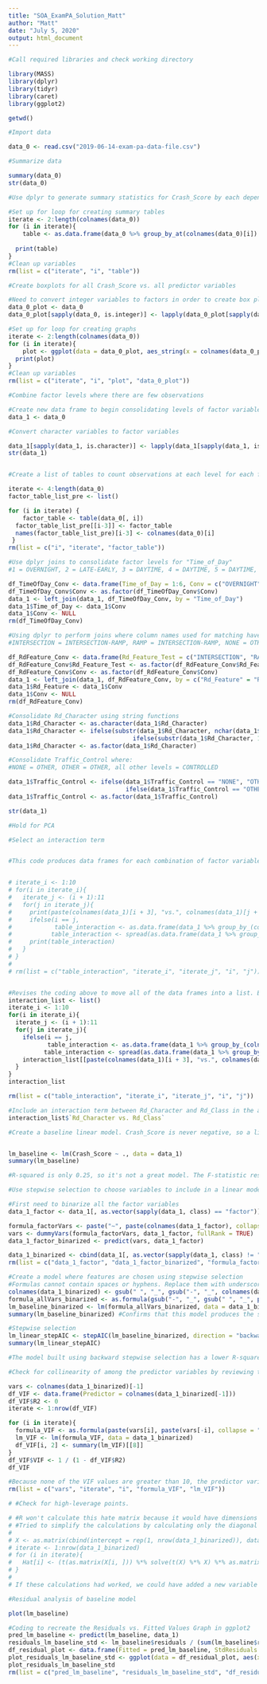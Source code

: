 ```yaml
---
title: "SOA_ExamPA_Solution_Matt"
author: "Matt"
date: "July 5, 2020"
output: html_document
---
```


```r
#Call required libraries and check working directory

library(MASS)
library(dplyr)
library(tidyr)
library(caret)
library(ggplot2)

getwd()

```

```r
#Import data

data_0 <- read.csv("2019-06-14-exam-pa-data-file.csv")

#Summarize data

summary(data_0)
str(data_0)

```
```r
#Use dplyr to generate summary statistics for Crash_Score by each dependent variable

#Set up for loop for creating summary tables
iterate <- 2:length(colnames(data_0))
for (i in iterate){
    table <- as.data.frame(data_0 %>% group_by_at(colnames(data_0)[i]) %>% summarise(max = max(Crash_Score), min = min(Crash_Score), avg = mean(Crash_Score), "25th" = quantile(Crash_Score, 0.25), "50th" = quantile(Crash_Score, 0.5), "75th" = quantile(Crash_Score, 0.75)))
  
  print(table)
}
#Clean up variables
rm(list = c("iterate", "i", "table"))

```

```r

#Create boxplots for all Crash_Score vs. all predictor variables

#Need to convert integer variables to factors in order to create box plots
data_0_plot <- data_0
data_0_plot[sapply(data_0, is.integer)] <- lapply(data_0_plot[sapply(data_0, is.integer)], as.factor)

#Set up for loop for creating graphs
iterate <- 2:length(colnames(data_0))
for (i in iterate){
    plot <- ggplot(data = data_0_plot, aes_string(x = colnames(data_0_plot[i]), y = "Crash_Score")) + geom_boxplot() + labs(x = colnames(data_0_plot)[i], title = paste("Distribution of Crash_Score v.", colnames(data_0_plot)[i]))
  print(plot)
}
#Clean up variables
rm(list = c("iterate", "i", "plot", "data_0_plot"))


```
```r
#Combine factor levels where there are few observations

#Create new data frame to begin consolidating levels of factor variables
data_1 <- data_0

#Convert character variables to factor variables

data_1[sapply(data_1, is.character)] <- lapply(data_1[sapply(data_1, is.character)], as.factor)
str(data_1)


#Create a list of tables to count observations at each level for each factor variable

iterate <- 4:length(data_0)
factor_table_list_pre <- list()

for (i in iterate) {
    factor_table <- table(data_0[, i])
  factor_table_list_pre[[i-3]] <- factor_table
  names(factor_table_list_pre)[i-3] <- colnames(data_0)[i]
 }
rm(list = c("i", "iterate", "factor_table"))

#Use dplyr joins to consolidate factor levels for "Time_of_Day"
#1 = OVERNIGHT, 2 = LATE-EARLY, 3 = DAYTIME, 4 = DAYTIME, 5 = DAYTIME, 6 = LATE-EARLY

df_TimeOfDay_Conv <- data.frame(Time_of_Day = 1:6, Conv = c("OVERNIGHT", "LATE-EARLY", "DAYTIME", "DAYTIME", "DAYTIME", "LATE-EARLY"))
df_TimeOfDay_Conv$Conv <- as.factor(df_TimeOfDay_Conv$Conv)
data_1 <- left_join(data_1, df_TimeOfDay_Conv, by = "Time_of_Day")
data_1$Time_of_Day <- data_1$Conv
data_1$Conv <- NULL
rm(df_TimeOfDay_Conv)

#Using dplyr to perform joins where column names used for matching have different names. Convert Rd_Feature where:
#INTERSECTION = INTERSECTION-RAMP, RAMP = INTERSECTION-RAMP, NONE = OTHER, OTHER = OTHER, DRIVEWAY = OTHER

df_RdFeature_Conv <- data.frame(Rd_Feature_Test = c("INTERSECTION", "RAMP", "NONE", "OTHER", "DRIVEWAY"), Conv = c("INTERSECTION-RAMP", "INTERSECTION-RAMP", "OTHER", "OTHER", "OTHER"))
df_RdFeature_Conv$Rd_Feature_Test <- as.factor(df_RdFeature_Conv$Rd_Feature_Test)
df_RdFeature_Conv$Conv <- as.factor(df_RdFeature_Conv$Conv)
data_1 <- left_join(data_1, df_RdFeature_Conv, by = c("Rd_Feature" = "Rd_Feature_Test"))
data_1$Rd_Feature <- data_1$Conv
data_1$Conv <- NULL
rm(df_RdFeature_Conv)

#Consolidate Rd_Character using string functions
data_1$Rd_Character <- as.character(data_1$Rd_Character)
data_1$Rd_Character <- ifelse(substr(data_1$Rd_Character, nchar(data_1$Rd_Character) - 4, nchar(data_1$Rd_Character)) == "OTHER", "OTHER", 
                                   ifelse(substr(data_1$Rd_Character, 1, 5) == "CURVE", "CURVE", "STRAIGHT"))
data_1$Rd_Character <- as.factor(data_1$Rd_Character)

#Consolidate Traffic_Control where:
#NONE = OTHER, OTHER = OTHER, all other levels = CONTROLLED

data_1$Traffic_Control <- ifelse(data_1$Traffic_Control == "NONE", "OTHER", 
                                 ifelse(data_1$Traffic_Control == "OTHER", "OTHER", "CONTROLLED"))
data_1$Traffic_Control <- as.factor(data_1$Traffic_Control)

str(data_1)

```

```r
#Hold for PCA 

```

```r
#Select an interaction term


#This code produces data frames for each combination of factor variables, but it doesn't identify the variable names of the column features which makes it difficult to read. Comment out and instead use coding below.


# iterate_i <- 1:10
# for(i in iterate_i){
#   iterate_j <- (i + 1):11
#   for(j in iterate_j){
#     print(paste(colnames(data_1)[i + 3], "vs.", colnames(data_1)[j + 3], sep = " "))
#     ifelse(i == j,  
#            table_interaction <- as.data.frame(data_1 %>% group_by_(colnames(data_1)[i + 3], colnames(data_1)[j + 3]) %>% summarise(Avg = mean(Crash_Score))),
#           table_interaction <- spread(as.data.frame(data_1 %>% group_by_(colnames(data_1)[i + 3], colnames(data_1)[j + 3]) %>% summarise(Avg = mean(Crash_Score))), colnames(data_1)[j + 3], Avg))
#     print(table_interaction)
#   }
# }
# 
# rm(list = c("table_interaction", "iterate_i", "iterate_j", "i", "j"))


#Revises the coding above to move all of the data frames into a list. Better than above, but still difficult to read
interaction_list <- list()
iterate_i <- 1:10
for(i in iterate_i){
  iterate_j <- (i + 1):11
  for(j in iterate_j){
    ifelse(i == j,  
           table_interaction <- as.data.frame(data_1 %>% group_by_(colnames(data_1)[i + 3], colnames(data_1)[j + 3]) %>% summarise(Avg = mean(Crash_Score))),
          table_interaction <- spread(as.data.frame(data_1 %>% group_by_(colnames(data_1)[i + 3], colnames(data_1)[j + 3]) %>% summarise(Avg = mean(Crash_Score))), colnames(data_1)[j + 3], Avg))
    interaction_list[[paste(colnames(data_1)[i + 3], "vs.", colnames(data_1)[j + 3], sep = " ")]] <- table_interaction
  }
}
interaction_list

rm(list = c("table_interaction", "iterate_i", "iterate_j", "i", "j"))

#Include an interaction term between Rd_Character and Rd_Class in the analysis
interaction_list$`Rd_Character vs. Rd_Class`
```

```r
#Create a baseline linear model. Crash_Score is never negative, so a linear model isn't actually appropriate, but we'll establish one for comparison purposes.


lm_baseline <- lm(Crash_Score ~ ., data = data_1)
summary(lm_baseline)

#R-squared is only 0.25, so it's not a great model. The F-statistic results in a p-value that indicates there is a relationshipbetween the predictor variables and Crash_Score.

```

```r

#Use stepwise selection to choose variables to include in a linear model. See if that produces a better fit than the baseline linear model.

#First need to binarize all the factor variables
data_1_factor <- data_1[, as.vector(sapply(data_1, class) == "factor")]

formula_factorVars <- paste("~", paste(colnames(data_1_factor), collapse = "+"))
vars <- dummyVars(formula_factorVars, data_1_factor, fullRank = TRUE)
data_1_factor_binarized <- predict(vars, data_1_factor)

data_1_binarized <- cbind(data_1[, as.vector(sapply(data_1, class) != "factor")], data_1_factor_binarized)
rm(list = c("data_1_factor", "data_1_factor_binarized", "formula_factorVars", "vars"))

#Create a model where features are chosen using stepwise selection
#Formulas cannot contain spaces or hyphens. Replace them with underscores using gsub()
colnames(data_1_binarized) <- gsub(" ", "_", gsub("-", "_", colnames(data_1_binarized)))
formula_allVars_binarized <- as.formula(gsub("-", "_", gsub(" ", "_", paste("Crash_Score", paste(colnames(data_1_binarized)[-1], collapse = "+"), sep = "~"))))
lm_baseline_binarized <- lm(formula_allVars_binarized, data = data_1_binarized)
summary(lm_baseline_binarized) #Confirms that this model produces the same results as the baseline. The only difference is that it manually binarizes the factor variables before running them through the model.

#Stepwise selection
lm_linear_stepAIC <- stepAIC(lm_baseline_binarized, direction = "backward", trace = FALSE) #trace = FALSE suppresses the output
summary(lm_linear_stepAIC)

#The model built using backward stepwise selection has a lower R-squared value, but a greater adjusted R-squared value (because of fewer predictor variables included in the model). It's still a bad model

```

```r
#Check for collinearity of among the predictor variables by reviewing the variance inflation factor (VIF) for each of the predictor variables.

vars <- colnames(data_1_binarized)[-1]
df_VIF <- data.frame(Predictor = colnames(data_1_binarized[-1]))
df_VIF$R2 <- 0
iterate <- 1:nrow(df_VIF)

for (i in iterate){
  formula_VIF <- as.formula(paste(vars[i], paste(vars[-i], collapse = "+"), sep = "~"))
  lm_VIF <- lm(formula_VIF, data = data_1_binarized)
  df_VIF[i, 2] <- summary(lm_VIF)[[8]]
}
df_VIF$VIF <- 1 / (1 - df_VIF$R2)
df_VIF

#Because none of the VIF values are greater than 10, the predictor variables are independent.
rm(list = c("vars", "iterate", "i", "formula_VIF", "lm_VIF"))

```




```r
# #Check for high-leverage points.

# #R won't calculate this hate matrix because it would have dimensions 23,137 x 23,137.
# #Tried to simplify the calculations by calculating only the diagonal values of the hat matrix, but it was still too computationally intensive. Look into whether or not there is a more efficient way to calculate leverage.
# 
# X <- as.matrix(cbind(intercept = rep(1, nrow(data_1_binarized)), data_1_binarized[-1]))
# iterate <- 1:nrow(data_1_binarized)
# for (i in iterate){
#   Hat[i] <- (t(as.matrix(X[i, ])) %*% solve(t(X) %*% X) %*% as.matrix(X[i, ]))
# }
# 
# If these calculations had worked, we could have added a new variable to the data to flag the points with high leverage.

```

```r
#Residual analysis of baseline model

plot(lm_baseline)

#Coding to recreate the Residuals vs. Fitted Values Graph in ggplot2
pred_lm_baseline <- predict(lm_baseline, data_1)
residuals_lm_baseline_std <- lm_baseline$residuals / (sum(lm_baseline$residuals^2) / (length(lm_baseline$residuals) - nrow(summary(lm_baseline)[[4]])))
df_residual_plot <- data.frame(Fitted = pred_lm_baseline, StdResiduals = residuals_lm_baseline_std)
plot_residuals_lm_baseline_std <- ggplot(data = df_residual_plot, aes(x = Fitted, y = StdResiduals)) + geom_point() + geom_smooth(method = lm) #Residual line is horizontal at zero. Is that on purpose? Probably. Not sure why the residual line for the plot() function doesn't match.
plot_residuals_lm_baseline_std
rm(list = c("pred_lm_baseline", "residuals_lm_baseline_std", "df_residual_plot", "plot_residuals_lm_baseline_std"))

```
